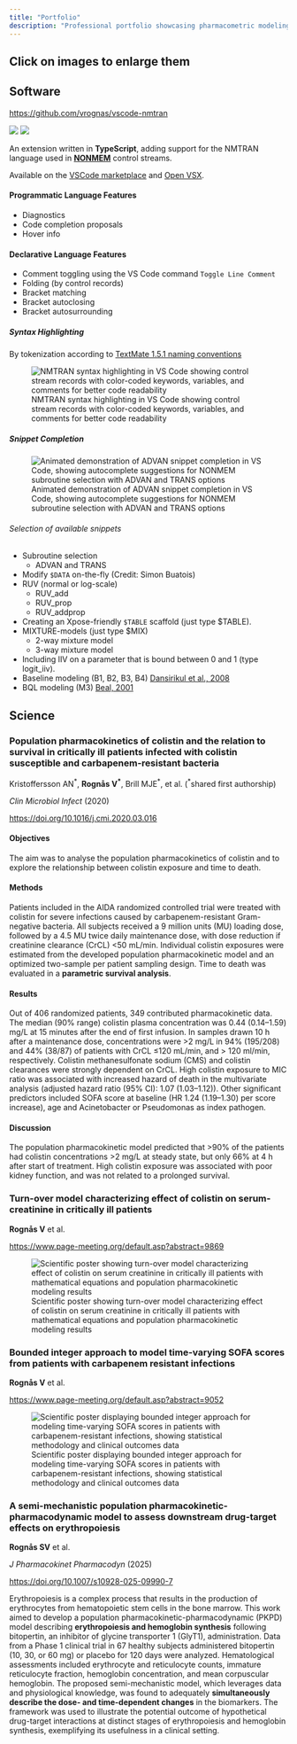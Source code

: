 ```yaml
---
title: "Portfolio"
description: "Professional portfolio showcasing pharmacometric modeling projects, software development, and scientific research in clinical pharmacology and drug development."
---
```


::: {.callout-tip}
# Click on images to enlarge them
:::

## Software

::: {.callout title="VSCode/VSX extension for NMTRAN (NONMEM)" collapse="true"}

<https://github.com/vrognas/vscode-nmtran>

![](https://img.shields.io/github/license/vrognas/vscode-nmtran)
![](https://img.shields.io/visual-studio-marketplace/azure-devops/installs/total/vrognas.nmtran)

An extension written in **TypeScript**, adding support for the NMTRAN language used in [**NONMEM**](https://www.iconplc.com/solutions/technologies/nonmem/) control streams.

Available on the [VSCode marketplace](https://marketplace.visualstudio.com/items?itemName=vrognas.nmtran) and [Open VSX](https://open-vsx.org/extension/vrognas/nmtran).

#### Programmatic Language Features

* Diagnostics
* Code completion proposals
* Hover info

#### Declarative Language Features

* Comment toggling using the VS Code command `Toggle Line Comment` 
* Folding (by control records)
* Bracket matching
* Bracket autoclosing
* Bracket autosurrounding

##### Syntax Highlighting

By tokenization according to [TextMate 1.5.1 naming conventions](https://macromates.com/manual/en/language_grammars#naming_conventions)

![NMTRAN syntax highlighting in VS Code showing control stream records with color-coded keywords, variables, and comments for better code readability](./images/demo_syntax-highlight.avif)

##### Snippet Completion

![Animated demonstration of ADVAN snippet completion in VS Code, showing autocomplete suggestions for NONMEM subroutine selection with ADVAN and TRANS options](./images/demo_advan-snippets.gif)

###### Selection of available snippets

* Subroutine selection
  * ADVAN and TRANS
* Modify `$DATA` on-the-fly (Credit: Simon Buatois)
* RUV (normal or log-scale)
  * RUV_add
  * RUV_prop
  * RUV_addprop
* Creating an Xpose-friendly `$TABLE` scaffold (just type $TABLE).
* MIXTURE-models (just type $MIX)
  * 2-way mixture model
  * 3-way mixture model
* Including IIV on a parameter that is bound between 0 and 1 (type logit_iiv).
* Baseline modeling (B1, B2, B3, B4) [Dansirikul et al., 2008](https://doi.org/10.1007/s10928-008-9088-2)
* BQL modeling (M3) [Beal, 2001](https://doi.org/10.1023/a:1012299115260)

:::

## Science

### Population pharmacokinetics of colistin and the relation to survival in critically ill patients infected with colistin susceptible and carbapenem-resistant bacteria

Kristoffersson AN^\*^, **Rognås V^\*^**, Brill MJE^\*^, et al. (^\*^shared first authorship)

*Clin Microbiol Infect* (2020)

<https://doi.org/10.1016/j.cmi.2020.03.016>

#### Objectives

The aim was to analyse the population pharmacokinetics of colistin and to explore the
relationship between colistin exposure and time to death.

#### Methods

Patients included in the AIDA randomized controlled trial were treated with colistin for severe infections caused by carbapenem-resistant Gram-negative bacteria.
All subjects received a 9 million units (MU) loading dose, followed by a 4.5 MU twice daily maintenance dose, with dose reduction if creatinine clearance (CrCL) <50 mL/min.
Individual colistin exposures were estimated from the developed population pharmacokinetic model and an optimized two-sample per patient sampling design.
Time to death was evaluated in a **parametric survival analysis**.

#### Results

Out of 406 randomized patients, 349 contributed pharmacokinetic data.
The median (90% range) colistin plasma concentration was 0.44 (0.14--1.59) mg/L at 15 minutes after the end of first infusion.
In samples drawn 10 h after a maintenance dose, concentrations were >2 mg/L in 94% (195/208) and 44% (38/87) of patients with CrCL ≤120 mL/min, and > 120 ml/min, respectively.
Colistin methanesulfonate sodium (CMS) and colistin clearances were strongly dependent on CrCL.
High colistin exposure to MIC ratio was associated with increased hazard of death in the multivariate analysis (adjusted hazard ratio (95% CI): 1.07 (1.03--1.12)).
Other significant predictors included SOFA score at baseline (HR 1.24 (1.19--1.30) per score increase), age and Acinetobacter or Pseudomonas as index pathogen.

#### Discussion

The population pharmacokinetic model predicted that >90% of the patients had colistin concentrations >2 mg/L at steady state, but only 66% at 4 h after start of treatment.
High colistin exposure was associated with poor kidney function, and was not related to a prolonged survival.

### Turn-over model characterizing effect of colistin on serum-creatinine in critically ill patients

**Rognås V** et al.

<https://www.page-meeting.org/default.asp?abstract=9869>

![Scientific poster showing turn-over model characterizing effect of colistin on serum creatinine in critically ill patients with mathematical equations and population pharmacokinetic modeling results](./images/phd-2-scr.avif)

### Bounded integer approach to model time-varying SOFA scores from patients with carbapenem resistant infections

**Rognås V** et al.

<https://www.page-meeting.org/default.asp?abstract=9052>

![Scientific poster displaying bounded integer approach for modeling time-varying SOFA scores in patients with carbapenem-resistant infections, showing statistical methodology and clinical outcomes data](./images/phd-3-bi.avif)

### A semi-mechanistic population pharmacokinetic-pharmacodynamic model to assess downstream drug-target effects on erythropoiesis

**Rognås SV** et al.

*J Pharmacokinet Pharmacodyn* (2025)

<https://doi.org/10.1007/s10928-025-09990-7>

Erythropoiesis is a complex process that results in the production of erythrocytes from hematopoietic stem cells in the bone marrow.
This work aimed to develop a population pharmacokinetic-pharmacodynamic (PKPD) model describing **erythropoiesis and hemoglobin synthesis** following bitopertin, an inhibitor of glycine transporter 1 (GlyT1), administration.
Data from a Phase 1 clinical trial in 67 healthy subjects administered bitopertin (10, 30, or 60 mg) or placebo for 120 days were analyzed.
Hematological assessments included erythrocyte and reticulocyte counts, immature reticulocyte fraction, hemoglobin concentration, and mean corpuscular hemoglobin.
The proposed semi-mechanistic model, which leverages data and physiological knowledge, was found to adequately **simultaneously describe the dose- and time-dependent changes** in the biomarkers.
The framework was used to illustrate the potential outcome of hypothetical drug-target interactions at distinct stages of erythropoiesis and hemoglobin synthesis, exemplifying its usefulness in a clinical setting.
